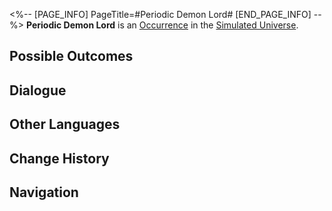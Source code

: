 <%-- [PAGE_INFO]
PageTitle=#Periodic Demon Lord#
[END_PAGE_INFO] --%>
{{Stub}}
{{Simulated Universe Event Infobox
|id            = 13705
|title         = 
|image         = Occurrence Battle.png
|domains_su    = Unknown
|domains_swarm = Unknown
|domains_gng   = Unknown
|domains_du    = 
|domains_und   = 
|requirements  = 
|prev          = 
|next          = 
|characters    = 
|factions      = 
|order         = 093
|order_du      = 
}}
'''Periodic Demon Lord''' is an [[Simulated Universe/Occurrence|Occurrence]] in the [[Simulated Universe]].

==Possible Outcomes==
{{Possible Outcomes
|choice_1 = Overload the Cyclic Demon Lord's life algorithm and live on!
|result_1 = Enter challenge and last for 4 Cycles without a character being downed to earn an additional Blessing reward.
|path_1   = Preservation
|modes_1  = swarm

|choice_2 = Overload the Cyclic Demon Lord's life algorithm and live on!
|result_2 = Enter challenge and last for 4 Cycles without a character being downed to earn an additional Blessing reward.
|path_2   = Abundance
|modes_2  = swarm

|choice_3 = Hurry and delete the Cyclic Demon Lord's life algorithm
|result_3 = Join the challenge and achieve battle victory within 4 Cycle(s).
}}
<!--
==Gameplay Notes==
* 
-->
==Dialogue==
{{Dialogue Start}}
:{{tx}}
{{Dialogue End}}

==Other Languages==
{{Other Languages
|en   = Periodic Demon Lord
|zhs  = 周期性大魔王
|zht  = 週期性大魔王
|ja   = {{Rubi|周期性大魔王|しゅうきせいだいまおう}}
|ko   = 주기성 대마왕
|es   = Rey Demonio Cíclico
|fr   = Seigneur démon périodique
|ru   = Циклический повелитель демонов
|th   = ราชาปีศาจแห่งช่วงเวลา
|vi   = Quỷ Vương Có Tính Chu Kỳ
|de   = Der zyklische Dämonenkönig
|id   = Raja Iblis Periodik
|pt   = Lorde Demônio Cíclico
}}

==Change History==
{{Change History|1.0}}

==Navigation==
{{Occurrence Navbox}}